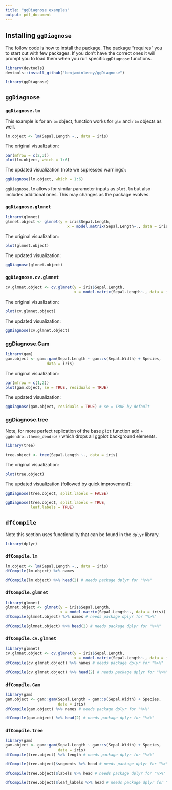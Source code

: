 ---
title: "ggDiagnose examples"
output: pdf_document
---

## Installing `ggDiagnose`

The follow code is how to install the package. The package "requires" you to start out with few packages. If you don't have the correct ones it will prompt you to load them when you run specific `ggDiagnose` functions.

```{r eval = F}
library(devtools)
devtools::install_github("benjaminleroy/ggDiagnose")
```

```{r}
library(ggDiagnose)
```

## `ggDiagnose`

### `ggDiagnose.lm` 

This example is for an `lm` object, function works for `glm` and `rlm` objects as well.

```{r}
lm.object <- lm(Sepal.Length ~., data = iris)
```


The original visualization:

```{r}
par(mfrow = c(2,3))
plot(lm.object, which = 1:6)
```

The updated visualization (note we supressed warnings):

```{r message = F}
ggDiagnose(lm.object, which = 1:6)
```

`ggDiagnose.lm` allows for similar parameter inputs as `plot.lm` but also includes additional ones. This may changes as the package evolves. 

### `ggDiagnose.glmnet`

```{r message = F, warning = F}
library(glmnet)
glmnet.object <- glmnet(y = iris$Sepal.Length, 
                           x = model.matrix(Sepal.Length~., data = iris))
```

The original visualization:

```{r}
plot(glmnet.object)
```

The updated visualization:

```{r}
ggDiagnose(glmnet.object)
```


### `ggDiagnose.cv.glmnet`

```{r}
cv.glmnet.object <- cv.glmnet(y = iris$Sepal.Length, 
                              x = model.matrix(Sepal.Length~., data = iris))
```

The original visualization:

```{r}
plot(cv.glmnet.object)
```

The updated visualization:

```{r}
ggDiagnose(cv.glmnet.object)
```

### ggDiagnose.Gam

```{r}
library(gam)
gam.object <- gam::gam(Sepal.Length ~ gam::s(Sepal.Width) + Species,
                  data = iris)
```

The original visualization:

```{r}
par(mfrow = c(1,2))
plot(gam.object, se = TRUE, residuals = TRUE)
```


The updated visualization:


```{r}
ggDiagnose(gam.object, residuals = TRUE) # se = TRUE by default

```


### ggDiagnose.tree

Note, for more perfect replication of the base `plot` function add `+ ggdendro::theme_dendro()` which drops all ggplot background elements.

```{r}
library(tree)

tree.object <- tree(Sepal.Length ~., data = iris)
```

The original visualization:

```{r}
plot(tree.object)
```


The updated visualization (followed by quick improvement):

```{r}
ggDiagnose(tree.object, split.labels = FALSE)
```


```{r}
ggDiagnose(tree.object, split.labels = TRUE,
           leaf.labels = TRUE)
```

## `dfCompile`

Note this section uses functionality that can be found in the `dplyr` library.

```{r message = F, warning = F}
library(dplyr)
```

### `dfCompile.lm`

```{r}
lm.object <- lm(Sepal.Length ~., data = iris)
dfCompile(lm.object) %>% names
```

```{r}
dfCompile(lm.object) %>% head(2) # needs package dplyr for "%>%"
```

### `dfCompile.glmnet`

```{r}
library(glmnet)
glmnet.object <- glmnet(y = iris$Sepal.Length,
                        x = model.matrix(Sepal.Length~., data = iris))
dfCompile(glmnet.object) %>% names # needs package dplyr for "%>%"
```

```{r}
dfCompile(glmnet.object) %>% head(2) # needs package dplyr for "%>%"
```

### `dfCompile.cv.glmnet`

```{r}
library(glmnet)
cv.glmnet.object <- cv.glmnet(y = iris$Sepal.Length,
                              x = model.matrix(Sepal.Length~., data = iris))
dfCompile(cv.glmnet.object) %>% names # needs package dplyr for "%>%"
```

```{r}
dfCompile(cv.glmnet.object) %>% head(2) # needs package dplyr for "%>%"
```

### `dfCompile.Gam`

```{r}
library(gam)
gam.object <- gam::gam(Sepal.Length ~ gam::s(Sepal.Width) + Species,
                       data = iris)
dfCompile(gam.object) %>% names # needs package dplyr for "%>%"
```

```{r}
dfCompile(gam.object) %>% head(2) # needs package dplyr for "%>%"
```

### `dfCompile.tree`

```{r}
library(gam)
gam.object <- gam::gam(Sepal.Length ~ gam::s(Sepal.Width) + Species,
                       data = iris)
dfCompile(tree.object) %>% length # needs package dplyr for "%>%"
```

```{r}
dfCompile(tree.object)$segments %>% head # needs package dplyr for "%>%"

dfCompile(tree.object)$labels %>% head # needs package dplyr for "%>%"

dfCompile(tree.object)$leaf_labels %>% head # needs package dplyr for "%>%"
```
